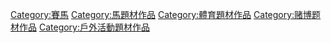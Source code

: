 [[Category:賽馬|Category:賽馬]]
[[Category:馬題材作品|Category:馬題材作品]]
[[Category:體育題材作品|Category:體育題材作品]]
[[Category:赌博题材作品|Category:赌博题材作品]]
[[Category:戶外活動題材作品|Category:戶外活動題材作品]]